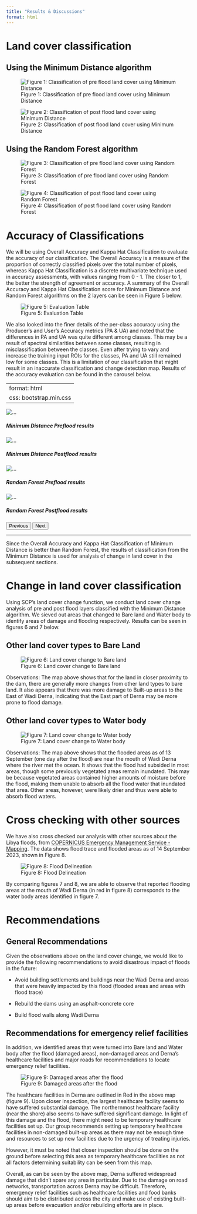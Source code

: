 ```yaml
---
title: "Results & Discussions"
format: html
---
```


# Land cover classification

## Using the Minimum Distance algorithm

![Figure 1: Classification of pre flood land cover using Minimum Distance](img/Land_cover_classification_MD_Pre.png)

![Figure 2: Classification of post flood land cover using Minimum Distance](img/Land_cover_classification_MD_Post.png)

## Using the Random Forest algorithm

![Figure 3: Classification of pre flood land cover using Random Forest](img/Land_cover_classification_RF_Pre.png)

![Figure 4: Classification of post flood land cover using Random Forest](img/Land_cover_classification_RF_Post.png)

# Accuracy of Classifications

We will be using Overall Accuracy and Kappa Hat Classification to evaluate the accuracy of our classification. The Overall Accuracy is a measure of the proportion of correctly classified pixels over the total number of pixels, whereas Kappa Hat Classification is a discrete multivariate technique used in accuracy assessments, with values ranging from 0 - 1. The closer to 1, the better the strength of agreement or accuracy. A summary of the Overall Accuracy and Kappa Hat Classification score for Minimum Distance and Random Forest algorithms on the 2 layers can be seen in Figure 5 below.

![Figure 5: Evaluation Table](img/evaluation_table.png){fig-align="center"}

We also looked into the finer details of the per-class accuracy using the Producer's and User's Accuracy metrics (PA & UA) and noted that the differences in PA and UA was quite different among classes. This may be a result of spectral similarities between some classes, resulting in misclassification between the classes. Even after trying to vary and increase the training input ROIs for the classes, PA and UA still remained low for some classes. This is a limitation of our classification that might result in an inaccurate classification and change detection map. Results of the accuracy evaluation can be found in the carousel below.

---
format: html
css: bootstrap.min.css
---

```{=html}
<div id="carouselExampleIndicators" class="carousel slide">
<div class="carousel-inner">
  
    <div class="carousel-item active">
    <div class="card">
      <img src="img/evaluation_MD_pre.jpg" class="d-block w-100" alt="...">
      <div class="card-body text-center">
        <h5 class="card-title">Minimum Distance Preflood results</h5>
      </div>
    </div>
    </div>
    
    <div class="carousel-item">
    <div class="card">
      <img src="img/evaluation_MD_post.png" class="d-block w-100" alt="...">
      <div class="card-body text-center">
        <h5 class="card-title">Minimum Distance Postflood results</h5>
      </div>
    </div>
    </div>
    
    <div class="carousel-item">
    <div class="card">
      <img src="img/evaluation_RF_pre.jpg" class="d-block w-100" alt="...">
      <div class="card-body text-center">
        <h5 class="card-title">Random Forest Preflood results</h5>
      </div>
    </div>
    </div>
    
    <div class="carousel-item">
    <div class="card">
      <img src="img/evaluation_RF_post.png" class="d-block w-100" alt="...">
      <div class="card-body text-center">
        <h5 class="card-title">Random Forest Postflood results</h5>
      </div>
    </div>
    </div>
    
</div>
  
  <button class="carousel-control-prev" type="button" data-bs-target="#carouselExampleIndicators" data-bs-slide="prev">
    <span class="carousel-control-prev-icon btn-secondary" aria-hidden="true"></span>
    <span class="visually-hidden">Previous</span>
  </button>
  
  <button class="carousel-control-next" type="button" data-bs-target="#carouselExampleIndicators" data-bs-slide="next">
    <span class="carousel-control-next-icon btn-secondary" aria-hidden="true"></span>
    <span class="visually-hidden">Next</span>
  </button>
  
</div>
```

------------------------------------------------------------------------

Since the Overall Accuracy and Kappa Hat Classification of Minimum Distance is better than Random Forest, the results of classification from the Minimum Distance is used for analysis of change in land cover in the subsequent sections.

# Change in land cover classification

Using SCP's land cover change function, we conduct land cover change analysis of pre and post flood layers classified with the Minimum Distance algorithm. We sieved out areas that changed to Bare land and Water body to identify areas of damage and flooding respectively. Results can be seen in figures 6 and 7 below.

## Other land cover types to Bare Land

![Figure 6: Land cover change to Bare land](img/land_cover_change_bare_land.png){fig-align="center"}

Observations: The map above shows that for the land in closer proximity to the dam, there are generally more changes from other land types to bare land. It also appears that there was more damage to Built-up areas to the East of Wadi Derna, indicating that the East part of Derna may be more prone to flood damage.

## Other land cover types to Water body

![Figure 7: Land cover change to Water body](img/land_cover_change_water_body.png){fig-align="center"}

Observations: The map above shows that the flooded areas as of 13 September (one day after the flood) are near the mouth of Wadi Derna where the river met the ocean. It shows that the flood had subsided in most areas, though some previously vegetated areas remain inundated. This may be because vegetated areas contained higher amounts of moisture before the flood, making them unable to absorb all the flood water that inundated that area. Other areas, however, were likely drier and thus were able to absorb flood waters.

# Cross checking with other sources

We have also cross checked our analysis with other sources about the Libya floods, from [COPERNICUS Emergency Management Service - Mapping](https://rapidmapping.emergency.copernicus.eu/EMSR696/download). The data shows flood trace and flooded areas as of 14 September 2023, shown in Figure 8.

![Figure 8: Flood Delineation](img/flood_delineation.png){fig-align="center"}

By comparing figures 7 and 8, we are able to observe that reported flooding areas at the mouth of Wadi Derna (in red in figure 8) corresponds to the water body areas identified in figure 7.

# Recommendations

## General Recommendations

Given the observations above on the land cover change, we would like to provide the following recommendations to avoid disastrous impact of floods in the future:

-   Avoid building settlements and buildings near the Wadi Derna and areas that were heavily impacted by this flood (flooded areas and areas with flood trace)

-   Rebuild the dams using an asphalt-concrete core

-   Build flood walls along Wadi Derna

## Recommendations for emergency relief facilities

In addition, we identified areas that were turned into Bare land and Water body after the flood (damaged areas), non-damaged areas and Derna's healthcare facilities and major roads for recommendations to locate emergency relief facilities.

![Figure 9: Damaged areas after the flood](img/land_cover_change_damaged_areas.png){fig-align="center"}

The healthcare facilities in Derna are outlined in Red in the above map (figure 9). Upon closer inspection, the largest healthcare facility seems to have suffered substantial damage. The northernmost healthcare facility (near the shore) also seems to have suffered significant damage. In light of this damage and the flood, there might need to be temporary healthcare facilities set up. Our group recommends setting up temporary healthcare facilities in non-damaged built-up areas as there may not be enough time and resources to set up new facilities due to the urgency of treating injuries.

However, it must be noted that closer inspection should be done on the ground before selecting this area as temporary healthcare facilities as not all factors determining suitability can be seen from this map.

Overall, as can be seen by the above map, Derna suffered widespread damage that didn't spare any area in particular. Due to the damage on road networks, transportation across Derna may be difficult. Therefore, emergency relief facilities such as healthcare facilities and food banks should aim to be distributed across the city and make use of existing built-up areas before evacuation and/or rebuilding efforts are in place.
